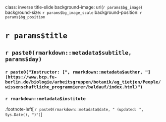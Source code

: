 class: inverse title-slide
background-image: url(`r params$bg_image`)
background-size: `r params$bg_image_scale`
background-position: `r params$bg_position`

# `r params$title`

## `r paste0(rmarkdown::metadata$subtitle, params$day)`

### `r paste0("Instructor: [", rmarkdown::metadata$author, "](https://www.bcp.fu-berlin.de/biologie/arbeitsgruppen/botanik/ag_tietjen/People/wissenschaftliche_programmierer/baldauf/index.html)")` <br>

### `r rmarkdown::metadata$institute`

.footnote-left[
  `r paste0(rmarkdown::metadata$date, " (updated: ",  Sys.Date(), ")")`
]
